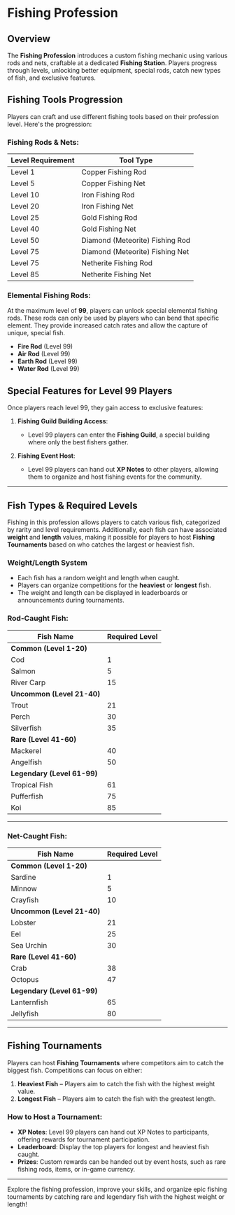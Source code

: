 # Fishing Profession

## Overview
The **Fishing Profession** introduces a custom fishing mechanic using various rods and nets, craftable at a dedicated **Fishing Station**. Players progress through levels, unlocking better equipment, special rods, catch new types of fish, and exclusive features.

## Fishing Tools Progression

Players can craft and use different fishing tools based on their profession level. Here's the progression:

### Fishing Rods & Nets:

| Level Requirement | Tool Type               |
|-------------------|-------------------------|
| Level 1           | Copper Fishing Rod      |
| Level 5           | Copper Fishing Net      |
| Level 10          | Iron Fishing Rod        |
| Level 20          | Iron Fishing Net        |
| Level 25          | Gold Fishing Rod        |
| Level 40          | Gold Fishing Net        |
| Level 50          | Diamond (Meteorite) Fishing Rod |
| Level 75          | Diamond (Meteorite) Fishing Net |
| Level 75          | Netherite Fishing Rod    |
| Level 85          | Netherite Fishing Net    |

### Elemental Fishing Rods:
At the maximum level of **99**, players can unlock special elemental fishing rods. These rods can only be used by players who can bend that specific element. They provide increased catch rates and allow the capture of unique, special fish.

- **Fire Rod** (Level 99)
- **Air Rod** (Level 99)
- **Earth Rod** (Level 99)
- **Water Rod** (Level 99)

## Special Features for Level 99 Players

Once players reach level 99, they gain access to exclusive features:

1. **Fishing Guild Building Access**:
   - Level 99 players can enter the **Fishing Guild**, a special building where only the best fishers gather.

2. **Fishing Event Host**:
   - Level 99 players can hand out **XP Notes** to other players, allowing them to organize and host fishing events for the community.

---

## Fish Types & Required Levels

Fishing in this profession allows players to catch various fish, categorized by rarity and level requirements. Additionally, each fish can have associated **weight** and **length** values, making it possible for players to host **Fishing Tournaments** based on who catches the largest or heaviest fish.

### Weight/Length System

- Each fish has a random weight and length when caught.
- Players can organize competitions for the **heaviest** or **longest** fish.
- The weight and length can be displayed in leaderboards or announcements during tournaments.

### Rod-Caught Fish:

| Fish Name       | Required Level |
|-----------------|----------------|
| **Common (Level 1-20)** |
| Cod             | 1              |
| Salmon          | 5              |
| River Carp      | 15             |
| **Uncommon (Level 21-40)** |
| Trout           | 21             |
| Perch           | 30             |
| Silverfish      | 35             |
| **Rare (Level 41-60)** |
| Mackerel        | 40             |
| Angelfish       | 50             |
| **Legendary (Level 61-99)** |
| Tropical Fish   | 61             |
| Pufferfish      | 75             |
| Koi             | 85             |

---

### Net-Caught Fish:

| Fish Name       | Required Level |
|-----------------|----------------|
| **Common (Level 1-20)** |
| Sardine         | 1              |
| Minnow          | 5              |
| Crayfish        | 10             |
| **Uncommon (Level 21-40)** |
| Lobster         | 21             |
| Eel             | 25             |
| Sea Urchin      | 30             |
| **Rare (Level 41-60)** |
| Crab            | 38             |
| Octopus         | 47             |
| **Legendary (Level 61-99)** |
| Lanternfish     | 65             |
| Jellyfish       | 80             |

---

## Fishing Tournaments

Players can host **Fishing Tournaments** where competitors aim to catch the biggest fish. Competitions can focus on either:

1. **Heaviest Fish** – Players aim to catch the fish with the highest weight value.
2. **Longest Fish** – Players aim to catch the fish with the greatest length.

### How to Host a Tournament:

- **XP Notes**: Level 99 players can hand out XP Notes to participants, offering rewards for tournament participation.
- **Leaderboard**: Display the top players for longest and heaviest fish caught.
- **Prizes**: Custom rewards can be handed out by event hosts, such as rare fishing rods, items, or in-game currency.

---

Explore the fishing profession, improve your skills, and organize epic fishing tournaments by catching rare and legendary fish with the highest weight or length!
